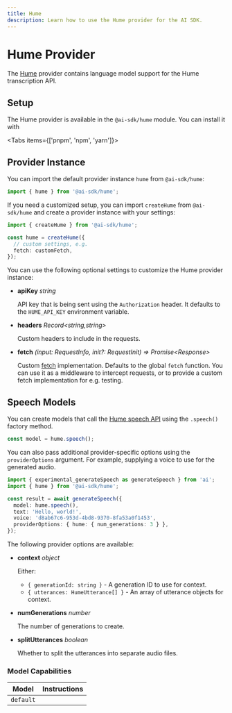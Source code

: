 ```yaml
---
title: Hume
description: Learn how to use the Hume provider for the AI SDK.
---
```


# Hume Provider

The [Hume](https://hume.ai/) provider contains language model support for the Hume transcription API.

## Setup

The Hume provider is available in the `@ai-sdk/hume` module. You can install it with

<Tabs items={['pnpm', 'npm', 'yarn']}>
  <Tab>
    <Snippet text="pnpm add @ai-sdk/hume" dark />
  </Tab>
  <Tab>
    <Snippet text="npm install @ai-sdk/hume" dark />
  </Tab>
  <Tab>
    <Snippet text="yarn add @ai-sdk/hume" dark />
  </Tab>
</Tabs>

## Provider Instance

You can import the default provider instance `hume` from `@ai-sdk/hume`:

```ts
import { hume } from '@ai-sdk/hume';
```

If you need a customized setup, you can import `createHume` from `@ai-sdk/hume` and create a provider instance with your settings:

```ts
import { createHume } from '@ai-sdk/hume';

const hume = createHume({
  // custom settings, e.g.
  fetch: customFetch,
});
```

You can use the following optional settings to customize the Hume provider instance:

- **apiKey** _string_

  API key that is being sent using the `Authorization` header.
  It defaults to the `HUME_API_KEY` environment variable.

- **headers** _Record&lt;string,string&gt;_

  Custom headers to include in the requests.

- **fetch** _(input: RequestInfo, init?: RequestInit) => Promise&lt;Response&gt;_

  Custom [fetch](https://developer.mozilla.org/en-US/docs/Web/API/fetch) implementation.
  Defaults to the global `fetch` function.
  You can use it as a middleware to intercept requests,
  or to provide a custom fetch implementation for e.g. testing.

## Speech Models

You can create models that call the [Hume speech API](https://dev.hume.ai/docs/text-to-speech-tts/overview)
using the `.speech()` factory method.

```ts
const model = hume.speech();
```

You can also pass additional provider-specific options using the `providerOptions` argument. For example, supplying a voice to use for the generated audio.

```ts highlight="6"
import { experimental_generateSpeech as generateSpeech } from 'ai';
import { hume } from '@ai-sdk/hume';

const result = await generateSpeech({
  model: hume.speech(),
  text: 'Hello, world!',
  voice: 'd8ab67c6-953d-4bd8-9370-8fa53a0f1453',
  providerOptions: { hume: { num_generations: 3 } },
});
```

The following provider options are available:

- **context** _object_

  Either:

  - `{ generationId: string }` - A generation ID to use for context.
  - `{ utterances: HumeUtterance[] }` - An array of utterance objects for context.

- **numGenerations** _number_

  The number of generations to create.

- **splitUtterances** _boolean_

  Whether to split the utterances into separate audio files.

### Model Capabilities

| Model     | Instructions        |
| --------- | ------------------- |
| `default` | <Check size={18} /> |
